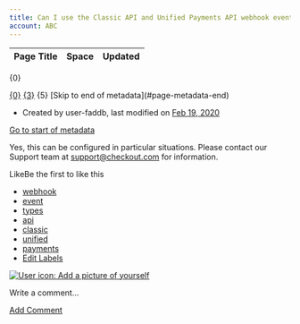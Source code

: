 ```yaml
---
title: Can I use the Classic API and Unified Payments API webhook event types be used simultaneously?
account: ABC
---
```


<table class="aui"> <thead> <tr class="header"> <th class="search-result-title">Page Title</th> <th class="search-result-space">Space</th> <th class="search-result-date">Updated</th> </tr> </thead> </table> <p class="search-result-count">{0}</p> <tr class="search-result"> <td class="search-result-title"><a href="{1}" class="content-type-{2}"><span>{0}</span></a></td> <td class="search-result-space"><a class="space" href="/display/{4}/" title="{3}">{3}</a></td> <td class="search-result-date"><span class="date" title="{6}">{5}</span></td> </tr> [Skip to end of metadata](#page-metadata-end)

*   Created by user-faddb, last modified on [Feb 19, 2020](/pages/diffpagesbyversion.action?pageId=721154&selectedPageVersions=2&selectedPageVersions=3 "Show changes")

[Go to start of metadata](#page-metadata-start)

Yes, this can be configured in particular situations. Please contact our Support team at [support@](mailto:support@checkout.com)[checkout.com](http://checkout.com) for information.

LikeBe the first to like this

*   [webhook](/label/FAQ/webhook)
*   [event](/label/FAQ/event)
*   [types](/label/FAQ/types)
*   [api](/label/FAQ/api)
*   [classic](/label/FAQ/classic)
*   [unified](/label/FAQ/unified)
*   [payments](/label/FAQ/payments)
*   [Edit Labels](# "Edit Labels (Type 'l')")

[![User icon: Add a picture of yourself](/s/en_GB/7901/abf7b35644d5a5d1d7e4b0969a83e8eb2b569fb5/_/images/icons/profilepics/add_profile_pic.svg)](/users/profile/editmyprofilepicture.action)

Write a comment…

[Add Comment](/pages/viewpage.action?pageId=721154&showComments=true&showCommentArea=true#addcomment)
